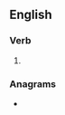 {{also|migrâtes}}
==English==

===Verb===
{{head|en|verb form}}

# {{en-third-person singular of|migrate}}

===Anagrams===
* {{anagrams|en|Gemarist|magister|ragtimes|sterigma}}